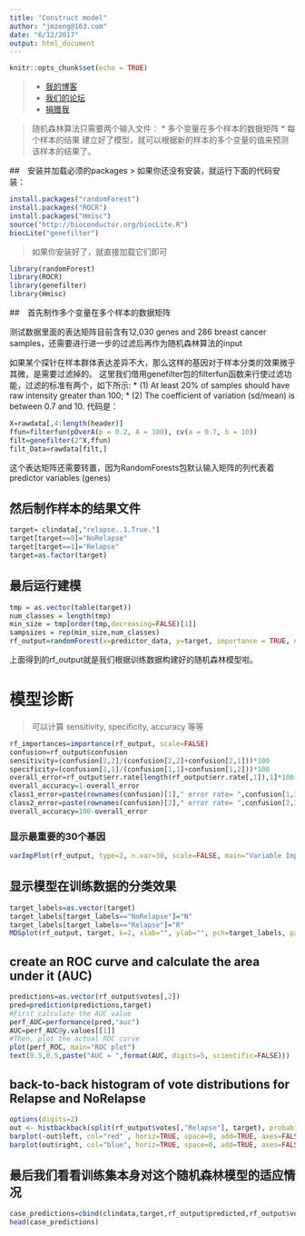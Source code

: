 ```yaml
---
title: "Construct model"
author: "jmzeng@163.com"
date: "6/12/2017"
output: html_document
---
```


```r
knitr::opts_chunk$set(echo = TRUE)
```


> * [我的博客](http://www.bio-info-trainee.com/)
 * [我们的论坛](http://www.biotrainee.com/forum.php)
 * [捐赠我](http://www.bio-info-trainee.com/donate)

> 随机森林算法只需要两个输入文件：
* 多个变量在多个样本的数据矩阵
* 每个样本的结果 
建立好了模型，就可以根据新的样本的多个变量的值来预测该样本的结果了。

##　安装并加载必须的packages
> 如果你还没有安装，就运行下面的代码安装：
```r
install.packages("randomForest")
install.packages("ROCR")
install.packages("Hmisc")
source("http://bioconductor.org/biocLite.R")
biocLite("genefilter")
```

> 如果你安装好了，就直接加载它们即可
```r
library(randomForest)
library(ROCR)
library(genefilter)
library(Hmisc)

```

##　首先制作多个变量在多个样本的数据矩阵

测试数据里面的表达矩阵目前含有12,030 genes and 286 breast cancer samples，还需要进行进一步的过滤后再作为随机森林算法的input

如果某个探针在样本群体表达差异不大，那么这样的基因对于样本分类的效果微乎其微，是需要过滤掉的。
这里我们借用genefilter包的filterfun函数来行使过滤功能，过滤的标准有两个，如下所示:
* (1) At least 20% of samples should have raw intensity greater than 100; 
* (2) The coefficient of variation (sd/mean) is between 0.7 and 10.
代码是：
```r
X=rawdata[,4:length(header)]
ffun=filterfun(pOverA(p = 0.2, A = 100), cv(a = 0.7, b = 10))
filt=genefilter(2^X,ffun)
filt_Data=rawdata[filt,]
```

这个表达矩阵还需要转置，因为RandomForests包默认输入矩阵的列代表着predictor variables (genes)

## 然后制作样本的结果文件

```r
target= clindata[,"relapse..1.True."]
target[target==0]="NoRelapse"
target[target==1]="Relapse"
target=as.factor(target)
```

## 最后运行建模

```r
tmp = as.vector(table(target))
num_classes = length(tmp)
min_size = tmp[order(tmp,decreasing=FALSE)[1]]
sampsizes = rep(min_size,num_classes)
rf_output=randomForest(x=predictor_data, y=target, importance = TRUE, ntree = 10001, proximity=TRUE, sampsize=sampsizes)
```

上面得到的rf_output就是我们根据训练数据构建好的随机森林模型啦。

# 模型诊断
> 可以计算 sensitivity, specificity, accuracy 等等
```r
rf_importances=importance(rf_output, scale=FALSE)
confusion=rf_output$confusion
sensitivity=(confusion[2,2]/(confusion[2,2]+confusion[2,1]))*100
specificity=(confusion[1,1]/(confusion[1,1]+confusion[1,2]))*100
overall_error=rf_output$err.rate[length(rf_output$err.rate[,1]),1]*100
overall_accuracy=1-overall_error
class1_error=paste(rownames(confusion)[1]," error rate= ",confusion[1,3], sep="")
class2_error=paste(rownames(confusion)[2]," error rate= ",confusion[2,3], sep="")
overall_accuracy=100-overall_error
```

### 显示最重要的30个基因
```r
varImpPlot(rf_output, type=2, n.var=30, scale=FALSE, main="Variable Importance (Gini) for top 30 predictors")
```

## 显示模型在训练数据的分类效果

```r
target_labels=as.vector(target)
target_labels[target_labels=="NoRelapse"]="N"
target_labels[target_labels=="Relapse"]="R"
MDSplot(rf_output, target, k=2, xlab="", ylab="", pch=target_labels, palette=c("red", "blue"), main="MDS plot")
```

## create an ROC curve and calculate the area under it (AUC)

```r
predictions=as.vector(rf_output$votes[,2])
pred=prediction(predictions,target)
#First calculate the AUC value
perf_AUC=performance(pred,"auc")
AUC=perf_AUC@y.values[[1]]
#Then, plot the actual ROC curve 
plot(perf_ROC, main="ROC plot")
text(0.5,0.5,paste("AUC = ",format(AUC, digits=5, scientific=FALSE)))
```


## back-to-back histogram of vote distributions for Relapse and NoRelapse
```r
options(digits=2) 
out <- histbackback(split(rf_output$votes[,"Relapse"], target), probability=FALSE, xlim=c(-50,50), main = 'Vote distributions for patients classified by RF', axes=TRUE, ylab="Fraction votes (Relapse)")
barplot(-out$left, col="red" , horiz=TRUE, space=0, add=TRUE, axes=FALSE)
barplot(out$right, col="blue", horiz=TRUE, space=0, add=TRUE, axes=FALSE)
```

## 最后我们看看训练集本身对这个随机森林模型的适应情况

```r
case_predictions=cbind(clindata,target,rf_output$predicted,rf_output$votes)
head(case_predictions)
```


